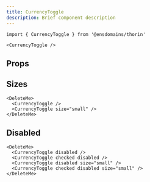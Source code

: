 ```yaml
---
title: CurrencyToggle
description: Brief component description
---
```


```tsx
import { CurrencyToggle } from '@ensdomains/thorin'
```

```tsx live=true expand=true
<CurrencyToggle />
```

## Props

<PropsTable sourceLink={sourceLink} types={types} />

## Sizes

```tsx live=true
<DeleteMe>
  <CurrencyToggle />
  <CurrencyToggle size="small" />
</DeleteMe>
```

## Disabled

```tsx live=true
<DeleteMe>
  <CurrencyToggle disabled />
  <CurrencyToggle checked disabled />
  <CurrencyToggle disabled size="small" />
  <CurrencyToggle checked disabled size="small" />
</DeleteMe>
```
